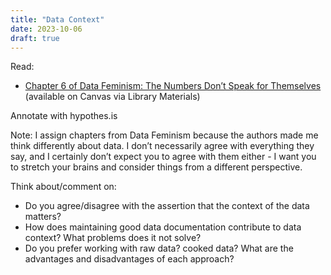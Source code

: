 ```yaml
---
title: "Data Context"
date: 2023-10-06
draft: true
---
```


Read: 

- [Chapter 6 of Data Feminism: The Numbers Don’t Speak for Themselves](https://unl.alma.exlibrisgroup.com/leganto/public/01UON_LINC/citation/12340428540006387?auth=SAML) (available on Canvas via Library Materials)

Annotate with hypothes.is

Note: I assign chapters from Data Feminism because the authors made me think differently about data. I don't necessarily agree with everything they say, and I certainly don't expect you to agree with them either - I want you to stretch your brains and consider things from a different perspective. 

Think about/comment on: 

- Do you agree/disagree with the assertion that the context of the data matters?
- How does maintaining good data documentation contribute to data context? What problems does it not solve?
- Do you prefer working with raw data? cooked data? What are the advantages and disadvantages of each approach?
